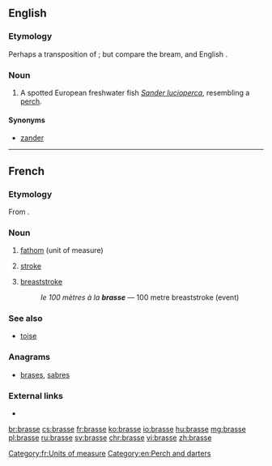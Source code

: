 ==English==
{{rfi|en}}
{{wikipedia|Sander (genus)}}
{{wikispecies|Sander lucioperca}}

===Etymology===
Perhaps a transposition of {{term|barse|lang=en}}; but compare {{etyl|de|en}} {{term|Brasse|lang=de}} the bream, and English {{term|bream|lang=en}}.

===Noun===
{{en-noun}}

# A spotted European freshwater fish ''[[Sander lucioperca]]'', resembling a [[perch]].

====Synonyms====
* {{sense|''Sander lucioperca''}} [[zander]]

----

==French==

===Etymology===
From {{etyl|la|fr}} {{term|bracchium|(tesa) bracchia|(outstretched) arms|lang=la}}.

===Noun===
{{fr-noun|f}}

# [[fathom]] (unit of measure)
# {{context|swimming|lang=fr}} [[stroke]]
# {{context|swimming|lang=fr}} [[breaststroke]]
#: ''le 100 mètres à la '''brasse''''' &mdash; 100 metre breaststroke (event)

===See also===
* [[toise]]

===Anagrams===
* [[brases#French|brases]], [[sabres#French|sabres]]

===External links===
* {{R:TLFi}}

[[Category:fr:Units of measure]]
[[Category:en:Perch and darters]]

[[br:brasse]]
[[cs:brasse]]
[[fr:brasse]]
[[ko:brasse]]
[[io:brasse]]
[[hu:brasse]]
[[mg:brasse]]
[[pl:brasse]]
[[ru:brasse]]
[[sv:brasse]]
[[chr:brasse]]
[[vi:brasse]]
[[zh:brasse]]